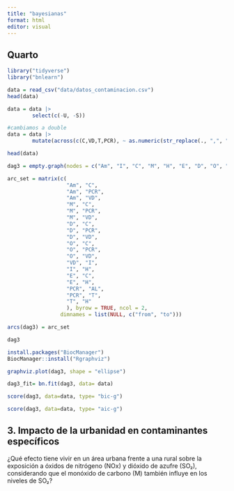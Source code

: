 ```yaml
---
title: "bayesianas"
format: html
editor: visual
---
```


## Quarto

```r
library("tidyverse")
library("bnlearn")
```

```r
data = read_csv("data/datos_contaminacion.csv")
head(data)
```
```r
data = data |>
        select(c(-U, -S))
```

```r
#cambiamos a double 
data = data |>
        mutate(across(c(C,VD,T,PCR), ~ as.numeric(str_replace(., ",", "\\.")))) #el . indica que todo lo de contains valor, se le haga el mismo reemplazo. cambiamos , por . (//. en R asi es como se ponen el carcater punto)

```

```r
head(data)
```


```r
dag3 = empty.graph(nodes = c("Am", "I", "C", "M", "H", "E", "D", "O", "VD", "T", "PCR", "AL"))
```

```r
arc_set = matrix(c(
                   "Am", "C",
                   "Am", "PCR", 
                   "Am", "VD", 
                   "M", "C",
                   "M", "PCR", 
                   "M", "VD", 
                   "D", "C",
                   "D", "PCR", 
                   "D", "VD",
                   "O", "C",
                   "O", "PCR", 
                   "O", "VD",
                   "VD", "I",
                   "I", "H", 
                   "E", "C", 
                   "E", "H", 
                   "PCR", "AL", 
                   "PCR", "T", 
                   "T", "H"
                   ), byrow = TRUE, ncol = 2,
                 dimnames = list(NULL, c("from", "to")))
```

```r
arcs(dag3) = arc_set
```

```r
dag3
```

```r
install.packages("BiocManager")
BiocManager::install("Rgraphviz")
```

```r
graphviz.plot(dag3, shape = "ellipse")
```
```r
dag3_fit= bn.fit(dag3, data= data)
```

```r
score(dag3, data=data, type= "bic-g")
```

```r
score(dag3, data=data, type= "aic-g")
```

## 3.⁠ ⁠Impacto de la urbanidad en contaminantes específicos
¿Qué efecto tiene vivir en un área urbana frente a una rural sobre la exposición a óxidos de nitrógeno (NOx) y dióxido de azufre (SO₂), considerando que el monóxido de carbono (M) también influye en los niveles de SO₂?












